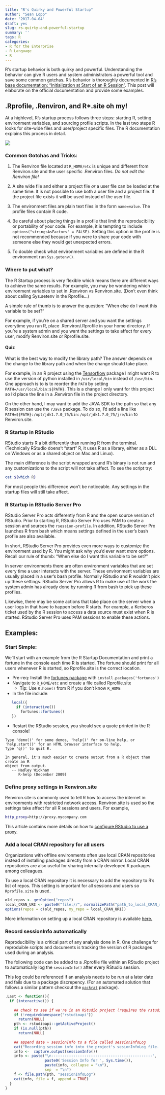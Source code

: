 ```yaml
---
title: "R's Quirky and Powerful Startup"
author: "Sean Lopp"
date: '2017-04-04'
draft: yes
slug: rs-quirky-and-powerful-startup
summary: ''
tags: R
categories:
- R for the Enterprise
- R Language
- R
---
```


R's startup behavior is both quirky and powerful. Understanding the behavior can give R users and system administrators a powerful tool and save some common gotchas. R's behavior is thoroughly documented in [R's base documentation: "Initialization at Start of an R Session"](https://stat.ethz.ch/R-manual/R-devel/library/base/html/Startup.html). This post will elaborate on the official documentation and provide some examples.

## .Rprofile, .Renviron, and R*.site oh my!

At a highlevel, R's startup process follows three steps: starting R, setting environment variables, and sourcing profile scripts. In the last two steps R looks for site-wide files and user/project specific files. The R documentation explains this process in detail.

![](/post/2017-04-04-rs-quirky-and-powerful-startup_files/R_STARTUP.jpeg)

### Common Gotchas and Tricks: 

1) The Renviron file located at `R_HOME/etc` is unique and different from Renviron.site and the user specific .Renviron files. *Do not edit the Renviron file!*

2) A site wide file and either a project file *or* a user file can be loaded at the same time. It is not possible to use both a user file and a project file. If the project file exists it will be used instead of the user file.

3) The environment files are plain text files in the form `name=value`. The profile files contain R code.

4) Be careful about placing things in a profile that limit the reproducibility or portability of your code. For example, it is tempting to include `options("stringsAsFactors" = FALSE)`. Setting this option in the profile is not recommended because if you were to share your code with someone else they would get unexpected errors.

5) To double check what environment variables are defined in the R environment run `Sys.getenv()`.


### Where to put what?

The R Startup process is very flexible which means there are different ways to achieve the same results. For example, you may be wondering which environment variables to set in .Renviron vs Renviron.site. (Don't even think about calling Sys.setenv in the Rprofile...)

A simple rule of thumb is to answer the question: "When else do I want this variable to be set?"

For example, if you're on a shared server and you want the settings everytime you run R, place .Renviron/.Rprofile in your home directory. If you're a system admin and you want the settings to take affect for every user, modify Renviron.site or Rprofile.site. 

#### Quiz

What is the best way to modify the library path? The answer depends on the change to the library path and when the change should take place.

For example, in an R project using the [Tensorflow]() package I might want R to use the version of python installed in `/usr/local/bin` instead of `/usr/bin`. One approach is to is to reorder the `PATH` by setting `PATH=/usr/local/bin:${PATH}`. This is a change I only want for this project so I'd place the line in a .Renviron file in the project directory. 

On the other hand, I may want to add the JAVA SDK to the path so that any R session can use the `rJava` package. To do so, I'd add a line like `PATH=${PATH}:/opt/jdk1.7.0_75/bin:/opt/jdk1.7.0_75/jre/bin` to Renviron.site.

### R Startup in RStudio

RStudio starts R a bit differently than running R from the terminal. (Technically RStudio doens't "start" R, it uses R as a library, either as a DLL on Windows or as a shared object on Mac and Linux). 

The main difference is the script wrapped around R's binary is not run and any customizations to the script will not take affect. To see the script try:

```bash
cat $(which R)
```

For most people this difference won't be noticeable. Any settings in the startup files will still take affect.

### R Startup in RStudio Server Pro
RStudio Server Pro acts differently from R and the open source version of RStudio. Prior to starting R, RStudio Server Pro uses PAM to create a session and sources the `rsession-profile`. In addition, RStudio Server Pro launches R from bash which means settings defined in the user's bash profile are also available.

In short, RStudio Server Pro provides even more ways to customize the environment used by R. You might ask why you'd ever want *more* options. Recall our rule of thumb: "When else do I want this variable to be set?"

In server environments there are often environment variables that are set every time a user interacts with the server. These environment variables are usually placed in a user's bash profile. Normally RStudio and R wouldn't pick up these settings. RStudio Server Pro allows R to make use of the work the system admin has already done by running R from bash to pick up these profiles.

Likewise, there may be some actions that take place on the server when a user logs in that have to happen before R starts. For example, a Kerberos ticket used by the R session to access a data source must exist when R is started. RStudio Server Pro uses PAM sessions to enable these actions.

## Examples:

### Start Simple: 

We'll start with an example from the R Startup Documentation and print a fortune in the console each time R is started. The fortune should print for all users whenever R is started, so Rprofile.site is the correct location.

 - Pre-req: Install the [fortunes package](https://cran.r-project.org/web/packages/fortunes/index.html) with `install.packages('fortunes')`
 - Navigate to `R_HOME/etc` and create a file called Rprofile.site
    - Tip: Use `R.home()` from R if you don't know `R_HOME`
 - In the file include:
 
```r
   local({
     if (interactive())
       fortunes::fortunes()
   })
```   

  - Restart the RStudio session, you should see a quote printed in the R console! 
  
```
Type 'demo()' for some demos, 'help()' for on-line help, or
'help.start()' for an HTML browser interface to help.
Type 'q()' to quit R.

In general, it's much easier to create output from a R object than create an R
object from output.
   -- Hadley Wickham
      R-help (December 2009)
```

### Define proxy settings in Renviron.site 

Renviron.site is commonly used to tell R how to access the internet in environments with restricted network access. Renviron.site is used so the settings take affect for all R sessions and users. For example,

```bash
http_proxy=http://proxy.mycompany.com
```

This article contains more details on how to [configure RStudio to use a proxy](https://support.rstudio.com/hc/en-us/articles/200488488-Configuring-R-to-Use-an-HTTP-or-HTTPS-Proxy).


### Add a local CRAN repository for all users

Organizations with offline environments often use local CRAN repositories instead of installing packages directly from a CRAN mirror. Local CRAN repositories are also useful for sharing internally developed R packages among colleagues. 

To use a local CRAN repository it is necessary to add the repository to R's list of repos. This setting is important for all sessions and users so `Rprofile.site` is used. 

```r
old_repos <- getOption("repos")
local_CRAN_URI <- paste0("file://", normalizePath("path_to_local_CRAN_repo"))
options(repos = c(old_repos, my_repo = lcoal_CRAN_URI))
```

More information on setting up a local CRAN repository is available [here.](https://rstudio.github.io/packrat/custom-repos.html)

### Record sessionInfo automatically

Reproducibility is a critical part of any analysis done in R. One challenge for reproduible scripts and documents is tracking the version of R packages used during an analysis.

The following code can be added to a .Rprofile file within an RStudio project to automatically log the `sessionInfo()` after every RStudio session.  

This log could be referenced if an analysis needs to be run at a later date and fails due to a package discrepency. (For an automated solution that follows a similar pattern checkout the [`packrat`](https://rstudio.github.io/packrat/) package).

```r
.Last <- function(){
  if (interactive()) {
    
    ## check to see if we're in an RStudio project (requires the rstudioapi package)
    if (!requireNamespace("rstudioapi"))
      return(NULL)
    pth <- rstudioapi::getActiveProject()
    if (is.null(pth))
      return(NULL)
    
    ## append date + sessionInfo to a file called sessionInfoLog
    cat("Recording session info into the project's sesionInfoLog file...")
    info <-  capture.output(sessionInfo())
    info <- paste("\n----------------------------------------------",
                  paste0('Session Info for ', Sys.time()),
                  paste(info, collapse = "\n"),
                  sep  = "\n")
    f <- file.path(pth, "sessionInfoLog")
    cat(info, file = f, append = TRUE)
  }
}
```
